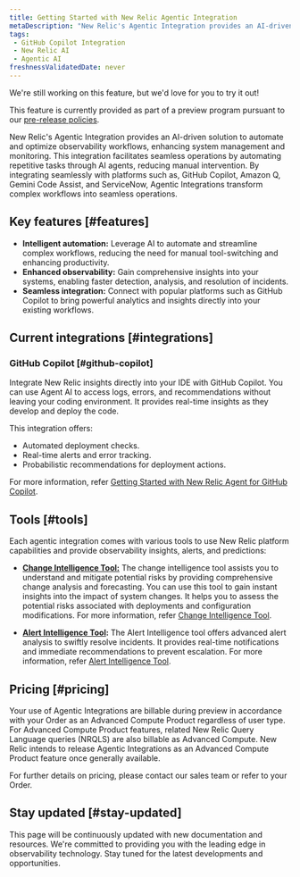 ```yaml
---
title: Getting Started with New Relic Agentic Integration
metaDescription: "New Relic's Agentic Integration provides an AI-driven solution to automate and optimize observability workflows, enhancing system management and monitoring"
tags:
 - GitHub Copilot Integration 
 - New Relic AI
 - Agentic AI
freshnessValidatedDate: never
---
```


<Callout title="preview">
  We're still working on this feature, but we'd love for you to try it out!

  This feature is currently provided as part of a preview program pursuant to our [pre-release policies](/docs/licenses/license-information/referenced-policies/new-relic-pre-release-policy).
</Callout>

New Relic's Agentic Integration provides an AI-driven solution to automate and optimize observability workflows, enhancing system management and monitoring. This integration facilitates seamless operations by automating repetitive tasks through AI agents, reducing manual intervention. By integrating seamlessly with platforms such as, GitHub Copilot, Amazon Q, Gemini Code Assist, and ServiceNow, Agentic Integrations transform complex workflows into seamless operations.


## Key features [#features]

- **Intelligent automation:** Leverage AI to automate and streamline complex workflows, reducing the need for manual tool-switching and enhancing productivity.
- **Enhanced observability:** Gain comprehensive insights into your systems, enabling faster detection, analysis, and resolution of incidents.
- **Seamless integration:** Connect with popular platforms such as GitHub Copilot to bring powerful analytics and insights directly into your existing workflows.

## Current integrations [#integrations]

### GitHub Copilot [#github-copilot]

Integrate New Relic insights directly into your IDE with GitHub Copilot. You can use Agent AI to access logs, errors, and recommendations without leaving your coding environment. It  provides real-time insights as they develop and deploy the code.

This integration offers:

- Automated deployment checks.
- Real-time alerts and error tracking.
- Probabilistic recommendations for deployment actions.

For more information, refer [Getting Started with New Relic Agent for GitHub Copilot](/docs/agentic-ai/new-relic-agent-to-agent-integration/github-copilot-integration).

## Tools [#tools]

Each agentic integration comes with various tools to use New Relic platform capabilities and provide observability insights, alerts, and predictions:

- **[Change Intelligence Tool:](/docs/agentic-ai/alert-intelligence-tool/change-intelligence-tool)** The change intelligence tool assists you to understand and mitigate potential risks by providing comprehensive change analysis and forecasting. You can use this tool to gain instant insights into the impact of system changes. It helps you to assess the potential risks associated with deployments and configuration modifications. For more information, refer [Change Intelligence Tool](/docs/agentic-ai/alert-intelligence-tool/change-intelligence-tool).

- **[Alert Intelligence Tool](/docs/agentic-ai/alert-intelligence-tool/alert-intelligence-tool):** The Alert Intelligence tool offers advanced alert analysis to swiftly resolve incidents. It provides real-time notifications and immediate recommendations to prevent escalation. For more information, refer [Alert Intelligence Tool](/docs/agentic-ai/alert-intelligence-tool/alert-intelligence-tool).


## Pricing [#pricing]


Your use of Agentic Integrations are billable during preview in accordance with your Order as an Advanced Compute Product regardless of user type. For Advanced Compute Product features, related New Relic Query Language queries (NRQLS) are also billable as Advanced Compute.  New Relic intends to release Agentic Integrations as an Advanced Compute Product feature once generally available. 

For further details on pricing, please contact our sales team or refer to your Order.



## Stay updated [#stay-updated]

This page will be continuously updated with new documentation and resources. We're committed to providing you with the leading edge in observability technology. Stay tuned for the latest developments and opportunities.
